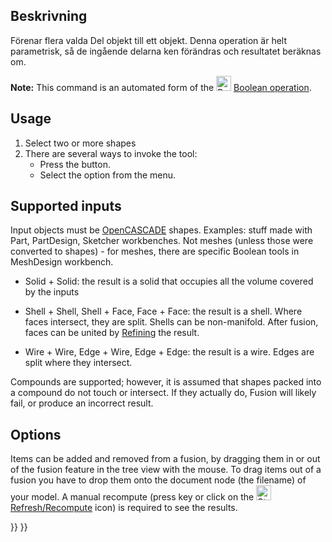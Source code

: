 <languages/>

{{Docnav
|[[Part_Cut|Cut]]
|[[Part_Common|Common]]
|[[Part_Workbench|Part]]
|IconL=Part_Cut.svg
|IconR=Part_Common.svg
|IconC=Workbench_Part.svg
}}

<div class="mw-translate-fuzzy">
{{GuiCommand/sv
|Name/sv=Part Union
|Icon=Part Fuse.png
|MenuLocation=Part → Boolean → Union
|Workbenches=[[Part_Workbench/sv|Part]]
|SeeAlso=[[Part Cut/sv|Part Cut]], [[Part Common/sv|Part Common]]
}}
</div>

<span id="Description"></span>
==Beskrivning==

<div class="mw-translate-fuzzy">
Förenar flera valda Del objekt till ett objekt. Denna operation är helt parametrisk, så de ingående delarna ken förändras och resultatet beräknas om.
</div>

'''Note:''' This command is an automated form of the [[Image:Part_Boolean.svg|24px|link=Part_Boolean]] [[Part Boolean|Boolean operation]].

== Usage ==

# Select two or more shapes
# There are several ways to invoke the tool:
#* Press the {{Button|[[Image:Part_Fuse.svg|16px]] [[Part_Fuse|Fuse]]}} button.
#* Select the {{MenuCommand|Part → Boolean → [[Image:Part_Fuse.svg|16px]] Fuse}} option from the menu.

== Supported inputs ==

Input objects must be [[OpenCASCADE|OpenCASCADE]] shapes. Examples: stuff made with Part, PartDesign, Sketcher workbenches. Not meshes (unless those were converted to shapes) - for meshes, there are specific Boolean tools in MeshDesign workbench.

* Solid + Solid: the result is a solid that occupies all the volume covered by the inputs

* Shell + Shell, Shell + Face, Face + Face: the result is a shell. Where faces intersect, they are split. Shells can be non-manifold. After fusion, faces can be united by [[Part_RefineShape|Refining]] the result.

* Wire + Wire, Edge + Wire, Edge + Edge: the result is a wire. Edges are split where they intersect. 

Compounds are supported; however, it is assumed that shapes packed into a compound do not touch or intersect. If they actually do, Fusion will likely fail, or produce an incorrect result.

== Options ==

Items can be added and removed from a fusion, by dragging them in or out of the fusion feature in the tree view with the mouse. To drag items out of a fusion you have to drop them onto the document node (the filename) of your model. A manual recompute (press {{KEY|F5}} key or click on the [[Image:Std_Refresh.svg|24px]] [[Std_Refresh|Refresh/Recompute]] icon) is required to see the results. 


{{Docnav
|[[Part_Cut|Cut]]
|[[Part_Common|Common]]
|[[Part_Workbench|Part]]
|IconL=Part_Cut.svg
|IconR=Part_Common.svg
|IconC=Workbench_Part.svg
}}

{{Part_Tools_navi{{#translation:}}}}
{{Userdocnavi{{#translation:}}}}